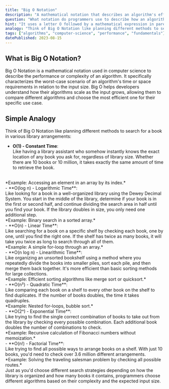 ```yaml
---
title: "Big O Notation"
description: "A mathematical notation that describes an algorithm's efficiency or complexity by characterizing its worst-case runtime or space consumption."
question: "What notation do programmers use to describe how an algorithm's performance scales as the input size grows?"
hint: "It uses a letter O followed by a mathematical expression in parentheses to categorize algorithms by their efficiency."
analogy: "Think of Big O Notation like planning different methods to search for a book in various library arrangements. Different algorithms have different pros and cons and you can then choose the most efficient 'search method' based on the 'library type'."
tags: ["algorithms", "computer-science", "performance", "fundamentals"]
datePublished: 2023-08-15
---
```


## What is Big O Notation?

Big O Notation is a mathematical notation used in computer science to describe the performance or complexity of an algorithm. It specifically characterizes the worst-case scenario of an algorithm's time or space requirements in relation to the input size. Big O helps developers understand how their algorithms scale as the input grows, allowing them to compare different algorithms and choose the most efficient one for their specific use case.

## Simple Analogy

Think of Big O Notation like planning different methods to search for a book in various library arrangements:
<br/>
- **O(1) - Constant Time**: <br/> Like having a library assistant who somehow instantly knows the exact location of any book you ask for, regardless of library size. Whether there are 10 books or 10 million, it takes exactly the same amount of time to retrieve the book.
<br/>
  *Example: Accessing an element in an array by its index.*
<br/>
- **O(log n) - Logarithmic Time**:<br/> Like looking for a book in a well-organized library using the Dewey Decimal System. You start in the middle of the library, determine if your book is in the first or second half, and continue dividing the search area in half until you find your book. If the library doubles in size, you only need one additional step.
<br/>
  *Example: Binary search in a sorted array.*
<br/>
- **O(n) - Linear Time**:<br/> Like searching for a book on a specific shelf by checking each book, one by one, until you find the right one. If the shelf has twice as many books, it will take you twice as long to search through all of them.
<br/>
  *Example: A simple for-loop through an array.*
<br/>
- **O(n log n) - Linearithmic Time**:<br/> Like organizing an unsorted bookshelf using a method where you repeatedly divide the books into smaller piles, sort each pile, and then merge them back together. It's more efficient than basic sorting methods for large collections.
<br/>
  *Example: Efficient sorting algorithms like merge sort or quicksort.*
<br/>
- **O(n²) - Quadratic Time**:<br/> Like comparing each book on a shelf to every other book on the shelf to find duplicates. If the number of books doubles, the time it takes quadruples.
<br/>
  *Example: Nested for-loops, bubble sort.*
<br/>
- **O(2ⁿ) - Exponential Time**:<br/> Like trying to find the single correct combination of books to take out from the library by checking every possible combination. Each additional book doubles the number of combinations to check.
<br/>
  *Example: Recursive calculation of Fibonacci numbers without memoization.*
<br/>
- **O(n!) - Factorial Time**:<br/> Like trying to find all possible ways to arrange books on a shelf. With just 10 books, you'd need to check over 3.6 million different arrangements.
<br/>
  *Example: Solving the traveling salesman problem by checking all possible routes.*
<br/>
Just as you'd choose different search strategies depending on how the library is organized and how many books it contains, programmers choose different algorithms based on their complexity and the expected input size.

